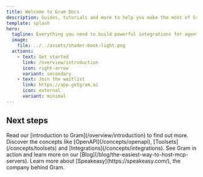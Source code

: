 ```yaml
---
title: Welcome to Gram Docs
description: Guides, tutorials and more to help you make the most of Gram, the platform for building powerful integrations for agents and LLMs.
template: splash
hero:
  tagline: Everything you need to build powerful integrations for agents and LLMs
  image:
    file: ../../assets/shader-book-light.png
  actions:
    - text: Get started
      link: /overview/introduction
      icon: right-arrow
      variant: secondary
    - text: Join the waitlist
      link: https://app.getgram.ai
      icon: external
      variant: minimal
---
```



## Next steps

<CardGrid stagger>
  <Card title="What is Gram?" icon="pencil">
    Read our [introduction to Gram](/overview/introduction) to find out more.
  </Card>
  <Card title="Gram concepts" icon="add-document">
    Discover the concepts like [OpenAPI](/concepts/openapi), [Toolsets](/concepts/toolsets) and [Integrations](/concepts/integrations).
  </Card>
  <Card title="Read our blog" icon="setting">
    See Gram in action and learn more on our [Blog](/blog/the-easiest-way-to-host-mcp-servers).
  </Card>
  <Card title="Discover Speakeasy" icon="open-book">
    Learn more about [Speakeasy](https://speakeasy.com/), the company behind Gram.
  </Card>
</CardGrid>
